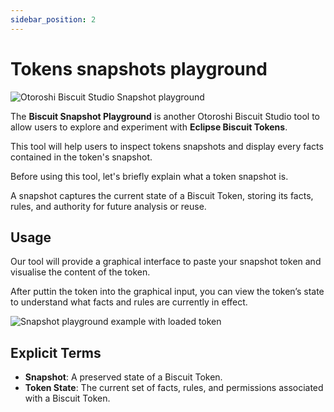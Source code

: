 ```yaml
---
sidebar_position: 2
---
```



# Tokens snapshots playground

![Otoroshi Biscuit Studio Snapshot playground](/img/snapshot-playground.svg)

The **Biscuit Snapshot Playground** is another Otoroshi Biscuit Studio tool to allow users to explore and experiment with **Eclipse Biscuit Tokens**.

This tool will help users to inspect tokens snapshots and display every facts contained in the token's snapshot.

Before using this tool, let's briefly explain what a token snapshot is.

A snapshot captures the current state of a Biscuit Token, storing its facts, rules, and authority for future analysis or reuse.

## **Usage**

Our tool will provide a graphical interface to paste your snapshot token and visualise the content of the token.

After puttin the token into the graphical input, you can view the token’s state to understand what facts and rules are currently in effect.


![Snapshot playground example with loaded token](/img/snapshot-playground-example.png)

## **Explicit Terms**
- **Snapshot**: A preserved state of a Biscuit Token.
- **Token State**: The current set of facts, rules, and permissions associated with a Biscuit Token.